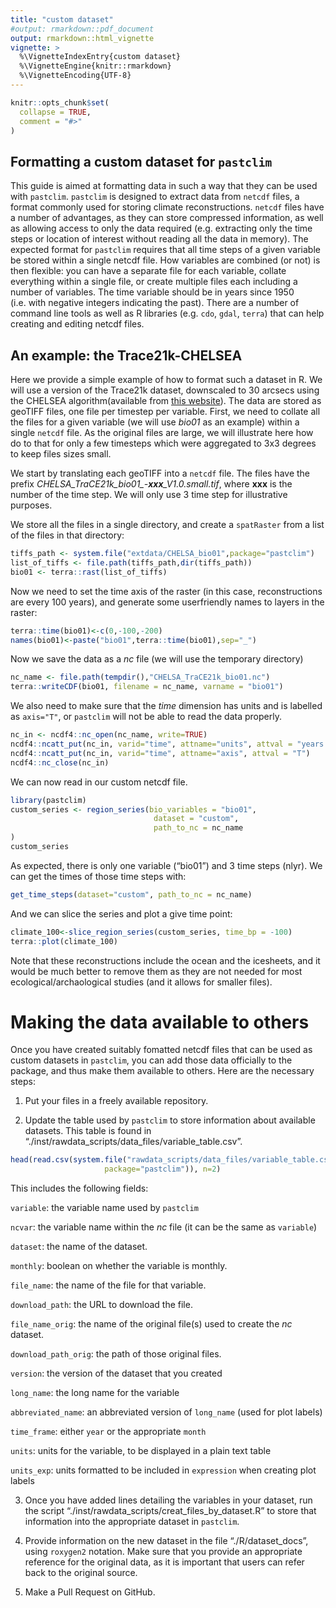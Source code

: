 ```yaml
---
title: "custom dataset"
#output: rmarkdown::pdf_document
output: rmarkdown::html_vignette
vignette: >
  %\VignetteIndexEntry{custom dataset}
  %\VignetteEngine{knitr::rmarkdown}
  %\VignetteEncoding{UTF-8}
---
```


```r
knitr::opts_chunk$set(
  collapse = TRUE,
  comment = "#>"
)
```

## Formatting a custom dataset for `pastclim`

This guide is aimed at formatting data in such a way that they can be used with `pastclim`. `pastclim` is designed to extract data from `netcdf` files, a format commonly used for storing climate reconstructions. `netcdf` files have a number of advantages, as they can store compressed information, as well as allowing access to only the data required (e.g. extracting only the time steps or location of interest without reading all the data in memory). The expected format for `pastclim` requires that all time steps of a given variable be stored within a single netcdf file. How variables are combined (or not) is then flexible: you can have a separate file for each variable, collate everything within a single file, or create multiple files each including a number of variables. The time variable should be in years since 1950 (i.e. with negative integers indicating the past). There are a number of command line tools as well as R libraries (e.g. `cdo`, `gdal`, `terra`) that can help creating and editing netcdf files. 

## An example: the Trace21k-CHELSEA

Here we provide a simple example of how to format such a dataset in R. We will use a version of the Trace21k dataset, downscaled to 30 arcsecs using the CHELSEA algorithm(available from [this website](https://chelsa-climate.org/chelsa-trace21k/)). The data are stored as geoTIFF files, one file per timestep per variable. First, we need to collate all the files for a given variable (we will use *bio01* as an example) within a single `netcdf` file. As the original files are large, we will illustrate here how do to that for only a few timesteps which were aggregated to 3x3 degrees to keep files sizes small.

We start by translating each geoTIFF into a `netcdf` file. The files have the prefix *CHELSA_TraCE21k_bio01_-**xxx**_V1.0.small.tif*, where **xxx** is the number of the time step.
We will only use 3 time step for illustrative purposes.

We store all the files in a single directory, and create a `spatRaster` from a list of the files
in that directory:

```r
tiffs_path <- system.file("extdata/CHELSA_bio01",package="pastclim")
list_of_tiffs <- file.path(tiffs_path,dir(tiffs_path))
bio01 <- terra::rast(list_of_tiffs)
```

Now we need to set the time axis of the raster (in this case, reconstructions are every 100 years), and generate some userfriendly names to layers in the raster:

```r
terra::time(bio01)<-c(0,-100,-200)
names(bio01)<-paste("bio01",terra::time(bio01),sep="_")
```

Now we save the data as a *nc* file (we will use the temporary directory)
```r
nc_name <- file.path(tempdir(),"CHELSA_TraCE21k_bio01.nc")
terra::writeCDF(bio01, filename = nc_name, varname = "bio01")
```

We also need to make sure that the *time* dimension has units and is labelled
as `axis="T"`, or `pastclim` will not
be able to read the data properly.

```r
nc_in <- ncdf4::nc_open(nc_name, write=TRUE)
ncdf4::ncatt_put(nc_in, varid="time", attname="units", attval = "years since present")
ncdf4::ncatt_put(nc_in, varid="time", attname="axis", attval = "T")
ncdf4::nc_close(nc_in)

```

We can now read in our custom netcdf file.
```r
library(pastclim)
custom_series <- region_series(bio_variables = "bio01",
                                dataset = "custom",
                                path_to_nc = nc_name
)
custom_series
```
As expected, there is only one variable ("bio01") and
3 time steps (nlyr). We can get the times of those time steps with:
```r
get_time_steps(dataset="custom", path_to_nc = nc_name)
```

And we can slice the series and plot a give time point:
```r
climate_100<-slice_region_series(custom_series, time_bp = -100)
terra::plot(climate_100)
```

Note that these reconstructions include the ocean and the icesheets, and it would
be much better to remove them as they are not needed for most ecological/archaological studies (and
it allows for smaller files).

# Making the data available to others

Once you have created suitably fomatted netcdf files that can be used as custom datasets in 
`pastclim`, you can add those data officially to the package, and thus make them available
to others. Here are the necessary steps:

1) Put your files in a freely available repository.

2) Update the table used by `pastclim` to
store information about available datasets. This table is found in
"./inst/rawdata_scripts/data_files/variable_table.csv".

```r
head(read.csv(system.file("rawdata_scripts/data_files/variable_table.csv",
                     package="pastclim")), n=2)
```

This includes the following fields:

`variable`: the variable name used by `pastclim`

`ncvar`: the variable name within the *nc* file (it can be the same
as `variable`)

`dataset`: the name of the dataset.

`monthly`: boolean on whether the variable is monthly.

`file_name`: the name of the file for that variable.

`download_path`: the URL to download the file.

`file_name_orig`: the name of the original file(s) used to create
the *nc* dataset.

`download_path_orig`: the path of those original files.

`version`: the version of the dataset that you created

`long_name`: the long name for the variable

`abbreviated_name`: an abbreviated version of `long_name` (used for plot labels)

`time_frame`: either `year` or the appropriate `month`

`units`: units for the variable, to be displayed in a plain text table

`units_exp`: units formatted to be included in `expression` when creating plot labels

3) Once you have added lines detailing the variables in your dataset, run the script "./inst/rawdata_scripts/creat_files_by_dataset.R" to store
that information into the appropriate dataset in `pastclim`.

4) Provide information on the new dataset in the file "./R/dataset_docs", using `roxygen2` notation. Make sure that you provide an appropriate reference for the original data, as it is important that users can refer back to the original source.

4) Make a Pull Request on GitHub.